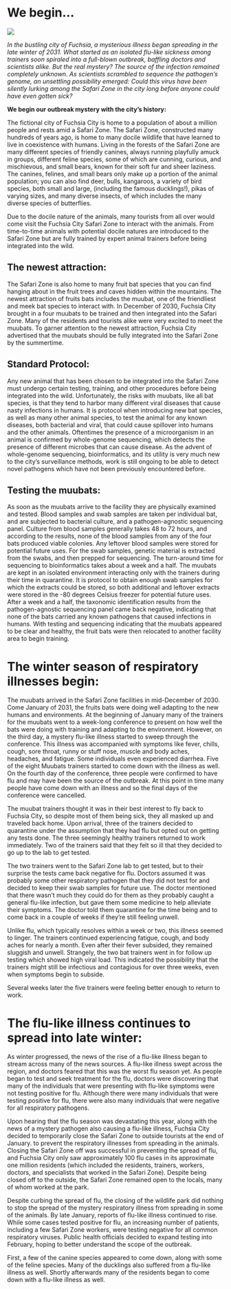 # We begin...

![](../images/fuchsia_city.jpg)

*In the bustling city of Fuchsia, a mysterious illness began spreading in the late winter of 2031. What started as an isolated flu-like sickness among trainers soon spiraled into a full-blown outbreak, baffling doctors and scientists alike. But the real mystery? The source of the infection remained completely unknown. As scientists scrambled to sequence the pathogen's genome, an unsettling possibility emerged: Could this virus have been silently lurking among the Safari Zone in the city long before anyone could have even gotten sick?*

**We begin our outbreak mystery with the city's history:**

The fictional city of Fuchsia City is home to a population of about a million people and rests amid a Safari Zone. The Safari Zone, constructed many hundreds of years ago, is home to many docile wildlife that have learned to live in coexistence with humans. Living in the forests of the Safari Zone are many different species of friendly canines, always running playfully amuck in groups, different feline species, some of which are cunning, curious, and mischievous, and small bears, known for their soft fur and sheer laziness. The canines, felines, and small bears only make up a portion of the animal population; you can also find deer, bulls, kangaroos, a variety of bird species, both small and large, (including the famous ducklings!), pikas of varying sizes, and many diverse insects, of which includes the many diverse species of butterflies.

Due to the docile nature of the animals, many tourists from all over would come visit the Fuchsia City Safari Zone to interact with the animals. From time-to-time animals with potential docile natures are introduced to the Safari Zone but are fully trained by expert animal trainers before being integrated into the wild.

## The newest attraction:

The Safari Zone is also home to many fruit bat species that you can find hanging about in the fruit trees and caves hidden within the mountains. The newest attraction of fruits bats includes the muubat, one of the friendliest and meek bat species to interact with. In December of 2030, Fuchsia City brought in a four muubats to be trained and then integrated into the Safari Zone. Many of the residents and tourists alike were very excited to meet the muubats. To garner attention to the newest attraction, Fuchsia City advertised that the muubats should be fully integrated into the Safari Zone by the summertime.

## Standard Protocol:

Any new animal that has been chosen to be integrated into the Safari Zone must undergo certain testing, training, and other procedures before being integrated into the wild. Unfortunately, the risks with muubats, like all bat species, is that they tend to harbor many different viral diseases that cause nasty infections in humans. It is protocol when introducing new bat species, as well as many other animal species, to test the animal for any known diseases, both bacterial and viral, that could cause spillover into humans and the other animals. Oftentimes the presence of a microorganism in an animal is confirmed by whole-genome sequencing, which detects the presence of different microbes that can cause disease. As the advent of whole-genome sequencing, bioinformatics, and its utility is very much new to the city's surveillance methods, work is still ongoing to be able to detect novel pathogens which have not been previously encountered before.

## Testing the muubats:

As soon as the muubats arrive to the facility they are physically examined and tested. Blood samples and swab samples are taken per individual bat, and are subjected to bacterial culture, and a pathogen-agnostic sequencing panel. Culture from blood samples generally takes 48 to 72 hours, and according to the results, none of the blood samples from any of the four bats produced viable colonies. Any leftover blood samples were stored for potential future uses. For the swab samples, genetic material is extracted from the swabs, and then prepped for sequencing. The turn-around time for sequencing to bioinformatics takes about a week and a half. The muubats are kept in an isolated environment interacting only with the trainers during their time in quarantine. It is protocol to obtain enough swab samples for which the extracts could be stored, so both additional and leftover extracts were stored in the -80 degrees Celsius freezer for potential future uses. After a week and a half, the taxonomic identification results from the pathogen-agnostic sequencing panel came back negative, indicating that none of the bats carried any known pathogens that caused infections in humans. With testing and sequencing indicating that the muubats appeared to be clear and healthy, the fruit bats were then relocated to another facility area to begin training.

# The winter season of respiratory illnesses begin:

The muubats arrived in the Safari Zone facilities in mid-December of 2030. Come January of 2031, the fruits bats were doing well adapting to the new humans and environments. At the beginning of January many of the trainers for the muubats went to a week-long conference to present on how well the bats were doing with training and adapting to the environment. However, on the third day, a mystery flu-like illness started to sweep through the conference. This illness was accompanied with symptoms like fever, chills, cough, sore throat, runny or stuff nose, muscle and body aches, headaches, and fatigue. Some individuals even experienced diarrhea. Five of the eight Muubats trainers started to come down with the illness as well. On the fourth day of the conference, three people were confirmed to have flu and may have been the source of the outbreak. At this point in time many people have come down with an illness and so the final days of the conference were cancelled. 

The muubat trainers thought it was in their best interest to fly back to Fuchsia City, so despite most of them being sick, they all masked up and traveled back home. Upon arrival, three of the trainers decided to quarantine under the assumption that they had flu but opted out on getting any tests done. The three seemingly healthy trainers returned to work immediately. Two of the trainers said that they felt so ill that they decided to go up to the lab to get tested. 

The two trainers went to the Safari Zone lab to get tested, but to their surprise the tests came back negative for flu. Doctors assumed it was probably some other respiratory pathogen that they did not test for and decided to keep their swab samples for future use. The doctor mentioned that there wasn't much they could do for them as they probably caught a general flu-like infection, but gave them some medicine to help alleviate their symptoms. The doctor told them quarantine for the time being and to come back in a couple of weeks if they're still feeling unwell.

Unlike flu, which typically resolves within a week or two, this illness seemed to linger. The trainers continued experiencing fatigue, cough, and body aches for nearly a month. Even after their fever subsided, they remained sluggish and unwell. Strangely, the two bat trainers went in for follow up testing which showed high viral load. This indicated the possibility that the trainers might still be infectious and contagious for over three weeks, even when symptoms begin to subside.

Several weeks later the five trainers were feeling better enough to return to work.

# The flu-like illness continues to spread into late winter:

As winter progressed, the news of the rise of a flu-like illness began to stream across many of the news sources. A flu-like illness swept across the region, and doctors feared that this was the worst flu season yet. As people began to test and seek treatment for the flu, doctors were discovering that many of the individuals that were presenting with flu-like symptoms were not testing positive for flu. Although there were many individuals that were testing positive for flu, there were also many individuals that were negative for all respiratory pathogens. 

Upon hearing that the flu season was devastating this year, along with the news of a mystery pathogen also causing a flu-like illness, Fuchsia City decided to temporarily close the Safari Zone to outside tourists at the end of January. to prevent the respiratory illnesses from spreading in the animals. Closing the Safari Zone off was successful in preventing the spread of flu, and Fuchsia City only saw approximately 100 flu cases in its approximate one million residents (which included the residents, trainers, workers, doctors, and specialists that worked in the Safari Zone). Despite being closed off to the outside, the Safari Zone remained open to the locals, many of whom worked at the park. 

Despite curbing the spread of flu, the closing of the wildlife park did nothing to stop the spread of the mystery respiratory illness from spreading in some of the animals. By late January, reports of flu-like illness continued to rise. While some cases tested positive for flu, an increasing number of patients, including a few Safari Zone workers, were testing negative for all common respiratory viruses. Public health officials decided to expand testing into February, hoping to better understand the scope of the outbreak.

First, a few of the canine species appeared to come down, along with some of the feline species. Many of the ducklings also suffered from a flu-like illness as well. Shortly afterwards many of the residents began to come down with a flu-like illness as well.